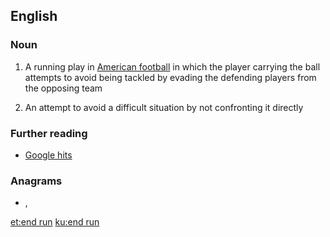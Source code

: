 ==English==

===Noun===
{{en-noun}}

# A running play in [[American football]] in which the player carrying the ball attempts to avoid being tackled by evading the defending players from the opposing team
# {{lb|en|informal|by extension}} An attempt to avoid a difficult situation by not confronting it directly

===Further reading===
* [http://www.google.com/search?hl=en&q=%22an+end+run+around%22&btnG=Search Google hits]

===Anagrams===
* {{l|en|dunner}}, {{l|en|runned}}

[[et:end run]]
[[ku:end run]]